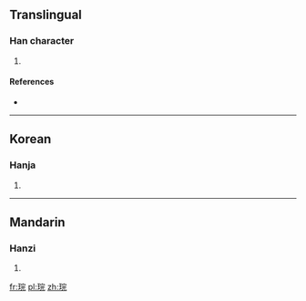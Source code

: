 ==Translingual==

===Han character===
{{Han char|rn=96|rad=玉|as=07|sn=11|four=|canj=MGJMU}}

# {{defn|Han|sort=玉07}}

====References====
* {{Han ref|kx=0733.151|dj=1146.051|hdz=21118.101|uh=7413|ud=29715}}

----

==Korean==

===Hanja===
{{ko-hanja|hangeul=완|eumhun=|rv=wan|mr=wan|y=wan}}

# {{defn|lang=ko|sort=玉07}}

----

==Mandarin==

===Hanzi===
{{cmn-hanzi|pin=[[wán]] ([[wan2]])|wg=wan<sup>2</sup>}}

# {{defn|lang=cmn|sort=玉07}}

[[fr:琓]]
[[pl:琓]]
[[zh:琓]]